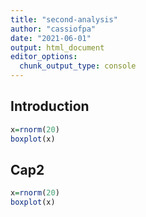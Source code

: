 ```yaml
---
title: "second-analysis"
author: "cassiofpa"
date: "2021-06-01"
output: html_document
editor_options:
  chunk_output_type: console
---
```


## Introduction

```r
x=rnorm(20)
boxplot(x)
```

## Cap2

```r
x=rnorm(20)
boxplot(x)
```

